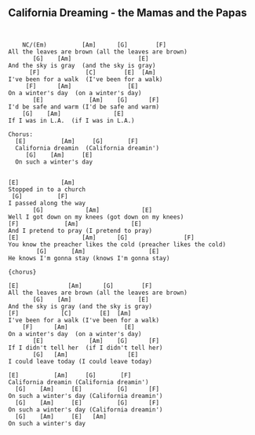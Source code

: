 ## California Dreaming - the Mamas and the Papas



```


    NC/(Em)          [Am]      [G]        [F]
All the leaves are brown (all the leaves are brown)
       [G]    [Am]                   [E]
And the sky is gray  (and the sky is gray)
      [F]             [C]        [E]  [Am]
I've been for a walk  (I've been for a walk)
     [F]      [Am]                [E]
On a winter's day  (on a winter's day)
       [E]             [Am]    [G]      [F]
I'd be safe and warm (I'd be safe and warm)
    [G]    [Am]               [E]
If I was in L.A.  (if I was in L.A.)

Chorus:
  [E]          [Am]     [G]       [F]
  California dreamin  (California dreamin')
     [G]    [Am]     [E]
  On such a winter's day


[E]            [Am]
Stopped in to a church
 [G]          [F]
I passed along the way
       [G]            [Am]            [E]
Well I got down on my knees (got down on my knees)
[F]             [Am]               [E]
And I pretend to pray (I pretend to pray)
[E]                  [Am]      [G]                [F]
You know the preacher likes the cold (preacher likes the cold)
        [G]       [Am]                  [E]
He knows I'm gonna stay (knows I'm gonna stay)

{chorus}

[E]              [Am]      [G]        [F]
All the leaves are brown (all the leaves are brown)
       [G]    [Am]                   [E]
And the sky is gray (and the sky is gray)
[F]            [C]        [E]  [Am]
I've been for a walk (I've been for a walk)
    [F]      [Am]                [E]
On a winter's day  (on a winter's day)
       [E]             [Am]    [G]      [F]
If I didn't tell her  (if I didn't tell her)
       [G]   [Am]                 [E]
I could leave today (I could leave today)

[E]          [Am]     [G]       [F]
California dreamin (California dreamin')
  [G]    [Am]     [E]          [G]      [F]
On such a winter's day (California dreamin')
  [G]    [Am]     [E]          [G]      [F]
On such a winter's day (California dreamin')
  [G]    [Am]     [E]   [Am]
On such a winter's day

```
